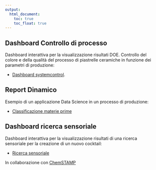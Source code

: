 ---
output:
  html_document: 
    toc: true
    toc_float: true
---

<link rel="stylesheet" href="styles.css" type="text/css">

## Dashboard Controllo di processo

Dashboard interattiva per la visualizzazione risultati DOE.
Controllo del colore e della qualità del processo di piastrelle ceramiche in funzione dei parametri di produzione: 

* [Dashboard systemcontrol](https://produzioneperfetta.shinyapps.io/systemcontrol/).

## Report Dinamico

Esempio di un applicazione Data Science in un processo di produzione:

* [Classificazione materie prime](https://produzioneperfetta.shinyapps.io/DataScience_in_Produzione/)

## Dashboard ricerca sensoriale

Dashboard interattiva per la visualizzazione risultati di una ricerca sensoriale per la creazione di un nuovo cocktail:

* [Ricerca sensoriale](https://produzioneperfetta.shinyapps.io/visual-smart/) 

In collaborazione con [ChemSTAMP](http://www.chemstamp.it/index.php?lang=it)
